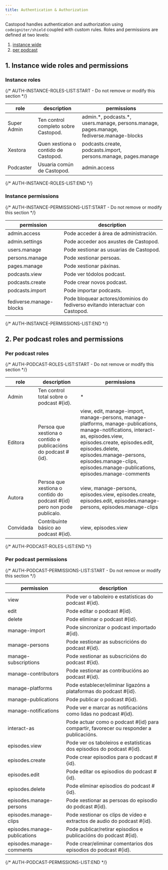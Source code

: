 ```yaml
---
title: Authentication & Authorization
---
```


Castopod handles authentication and authorization using `codeigniter/shield`
coupled with custom rules. Roles and permissions are defined at two levels:

1. [instance wide](#1-instance-wide-roles-and-permissions)
2. [per podcast](#2-per-podcast-roles-and-permissions)

## 1. Instance wide roles and permissions

### Instance roles

{/* AUTH-INSTANCE-ROLES-LIST:START - Do not remove or modify this section */}

| role        | description                          | permissions                                                                                |
| ----------- | ------------------------------------ | ------------------------------------------------------------------------------------------ |
| Super Admin | Ten control completo sobre Castopod. | admin.\*, podcasts.\*, users.manage, persons.manage, pages.manage, fediverse.manage-blocks |
| Xestora     | Quen xestiona o contido de Castopod. | podcasts.create, podcasts.import, persons.manage, pages.manage                             |
| Podcaster   | Usuaria común de Castopod.           | admin.access                                                                               |

{/* AUTH-INSTANCE-ROLES-LIST:END */}

### Instance permissions

{/* AUTH-INSTANCE-PERMISSIONS-LIST:START - Do not remove or modify this section */}

| permission              | description                                                                    |
| ----------------------- | ------------------------------------------------------------------------------ |
| admin.access            | Pode acceder á área de administración.                                         |
| admin.settings          | Pode acceder aos axustes de Castopod.                                          |
| users.manage            | Pode xestionar as usuarias de Castopod.                                        |
| persons.manage          | Pode xestionar persoas.                                                        |
| pages.manage            | Pode xestionar páxinas.                                                        |
| podcasts.view           | Pode ver tódolos podcast.                                                      |
| podcasts.create         | Pode crear novos podcast.                                                      |
| podcasts.import         | Pode importar podcasts.                                                        |
| fediverse.manage-blocks | Pode bloquear actores/dominios do fediverso evitando interactuar con Castopod. |

{/* AUTH-INSTANCE-PERMISSIONS-LIST:END */}

## 2. Per podcast roles and permissions

### Per podcast roles

{/* AUTH-PODCAST-ROLES-LIST:START - Do not remove or modify this section */}

| role      | description                                                               | permissions                                                                                                                                                                                                                                                                                 |
| --------- | ------------------------------------------------------------------------- | ------------------------------------------------------------------------------------------------------------------------------------------------------------------------------------------------------------------------------------------------------------------------------------------- |
| Admin     | Ten control total sobre o podcast #\{id\}.                                | \*                                                                                                                                                                                                                                                                                          |
| Editora   | Persoa que xestiona o contido e publicacións do podcast #\{id\}.          | view, edit, manage-import, manage-persons, manage-platforms, manage-publications, manage-notifications, interact-as, episodes.view, episodes.create, episodes.edit, episodes.delete, episodes.manage-persons, episodes.manage-clips, episodes.manage-publications, episodes.manage-comments |
| Autora    | Persoa que xestiona o contido do podcast #\{id\} pero non pode publicalo. | view, manage-persons, episodes.view, episodes.create, episodes.edit, episodes.manage-persons, episodes.manage-clips                                                                                                                                                                         |
| Convidada | Contribuínte básico ao podcast #\{id\}.                                   | view, episodes.view                                                                                                                                                                                                                                                                         |

{/* AUTH-PODCAST-ROLES-LIST:END */}

### Per podcast permissions

{/* AUTH-PODCAST-PERMISSIONS-LIST:START - Do not remove or modify this section */}

| permission                   | description                                                                               |
| ---------------------------- | ----------------------------------------------------------------------------------------- |
| view                         | Pode ver o taboleiro e estatísticas do podcast #\{id\}.                                   |
| edit                         | Pode editar o podcast #\{id\}.                                                            |
| delete                       | Pode eliminar o podcast #\{id\}.                                                          |
| manage-import                | Pode sincronizar o podcast importado #\{id\}.                                             |
| manage-persons               | Pode xestionar as subscricións do podcast #\{id\}.                                        |
| manage-subscriptions         | Pode xestionar as subscricións do podcast #\{id\}.                                        |
| manage-contributors          | Pode xestionar as contribucións ao podcast #\{id\}.                                       |
| manage-platforms             | Pode establecer/eliminar ligazóns a plataformas do podcast #\{id\}.                       |
| manage-publications          | Pode publicar o podcast #\{id\}.                                                          |
| manage-notifications         | Pode ver e marcar as notificacións como lidas no podcast #\{id\}.                         |
| interact-as                  | Pode actuar como o podcast #\{id\} para compartir, favorecer ou responder a publicacións. |
| episodes.view                | Pode ver os taboleiros e estatísticas dos episodios do podcast #\{id\}.                   |
| episodes.create              | Pode crear episodios para o podcast #\{id\}.                                              |
| episodes.edit                | Pode editar os episodios do podcast #\{id\}.                                              |
| episodes.delete              | Pode eliminar episodios do podcast #\{id\}.                                               |
| episodes.manage-persons      | Pode xestionar as persoas do episodio do podcast #\{id\}.                                 |
| episodes.manage-clips        | Pode xestionar os clips de vídeo e extractos de audio do podcast #\{id\}.                 |
| episodes.manage-publications | Pode publicar/retirar episodios e publicacións do podcast #\{id\}.                        |
| episodes.manage-comments     | Pode crear/eliminar comentarios dos episodios do podcast #\{id\}.                         |

{/* AUTH-PODCAST-PERMISSIONS-LIST:END */}
